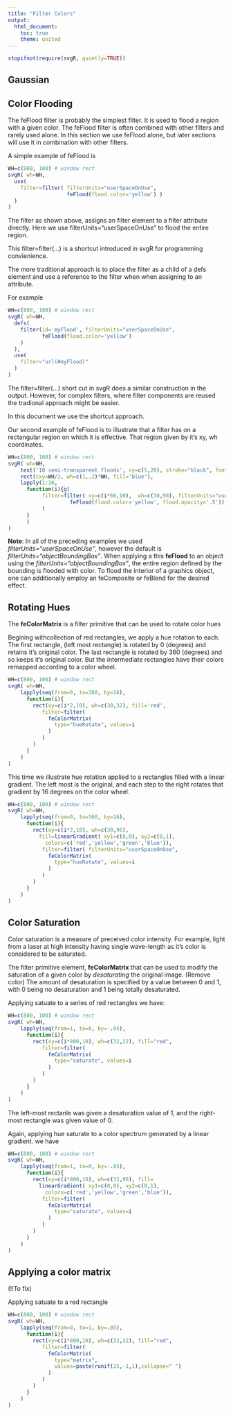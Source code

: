 ```yaml
---
title: "Filter Colors"
output:
  html_document:
    toc: true
    theme: united
---
```


```r
stopifnot(require(svgR, quietly=TRUE))
```


## Gaussian


## Color Flooding


The feFlood filter is probably the simplest filter. It is used to flood a region with a given color. The feFlood filter is often combined with other filters and rarely used alone. In this section we use feFlood alone, but later sections will use it in combination with other filters.

A simple example of feFlood is
```r
WH=c(800, 100) # window rect
svgR( wh=WH,
  use(
    filter=filter( filterUnits="userSpaceOnUse",
                   feFlood(flood.color='yellow') )
  )
)
```

The filter as shown above, assigns an filter element to a filter attribute directly.  Here we use filterUnits="userSpaceOnUse" to flood the entire region.

This filter=filter(...) is a shortcut introduced in svgR for programming convienience. 

The more traditional approach is to place the filter as a child of a defs element and use a reference to the filter when when assigning to an attribute.

For example

```r
WH=c(800, 100) # window rect
svgR( wh=WH,
  defs(
    filter(id='myFlood', filterUnits="userSpaceOnUse",
           feFlood(flood.color='yellow')
    )
  ),
  use(
    filter="url(#myFlood)"
  )
)
```

The filter=filter(...) short cut in svgR does a similar construction in the output. However, for complex filters, where filter components are reused the tradional approach might be easier.

In this document we use the shortcut approach.

Our second example of feFlood is to illustrate that a filter has on a rectangular region on which it is effective. That region given by it's xy, wh coordinates.

```r
WH=c(800, 100) # window rect
svgR( wh=WH,
    text('10 semi-transparent floods', xy=c(5,20), stroke="black", font.size=20),
    rect(cxy=WH/2, wh=c(1,.2)*WH, fill='blue'),
    lapply(1:10, 
      function(i){g(
           filter=filter( xy=c(i*60,10),  wh=c(30,90), filterUnits="userSpaceOnUse",
                    feFlood(flood.color='yellow', flood.opacity='.5'))
           ) 
      }
      )
)
```

**Note**: In all of the preceding examples we used *filterUnits="userSpaceOnUse"*,
however the default is *filterUnits="objectBoundingBox"*.  When applying a this **feFlood** to an object using the *filterUnits="objectBoundingBox"*,
the entire region defined by the bounding is flooded with color.  To flood the interior of a graphics object, one can additionally employ an feComposite or feBlend for the desired effect.

## Rotating Hues

The **feColorMatrix** is a filter primitive
that can be used to rotate color hues


Begining withcollection of red rectangles, we apply
a hue rotation to each. The first rectangle, (left most
rectangle) is rotated by 0 (degrees) and retains it's original
color. The last rectangle is rotated by 360 (degrees) and
so keeps it's original color. But the intermediate rectangles
have their colors remapped according to a color wheel.

```r
WH=c(800, 100) # window rect
svgR( wh=WH,
    lapply(seq(from=0, to=360, by=16), 
      function(i){
        rect(xy=c(i*2,10), wh=c(30,32), fill='red',
           filter=filter( 
             feColorMatrix(
               type="hueRotate", values=i
             )  
           )
        )
      }
    )
)
```

This time we illustrate hue rotation applied to a rectangles filled
with a linear gradient. The left most is the original, and each step
to the right rotates that gradient by 16 degrees on the color wheel.

```r
WH=c(800, 100) # window rect
svgR( wh=WH,
    lapply(seq(from=0, to=360, by=16), 
      function(i){
        rect(xy=c(i*2,10), wh=c(30,96), 
          fill=linearGradient( xy1=c(0,0), xy2=c(0,1),
            colors=c('red','yellow','green','blue')),
           filter=filter( filterUnits="userSpaceOnUse",
             feColorMatrix(
               type="hueRotate", values=i
             )  
           )
        )
      }
    )
)
```

## Color Saturation


Color saturation is a measure of preceived color intensity.
For example, light from a laser at high intensity  having 
single wave-length as it's color
is considered to be saturated. 

The filter primitive element, **feColorMatrix** 
that can be used to modify the saturation of a given
color by *desaturating*  the original image. (Remove color)
The amount of desaturation is specified by a value between
0 and 1, with 0 being no desaturation and 1 being totally desaturated.

Applying satuate to a series of red rectangles we have:

```r
WH=c(800, 100) # window rect
svgR( wh=WH,
    lapply(seq(from=1, to=0, by=-.05), 
      function(i){
        rect(xy=c(i*800,10), wh=c(32,32), fill="red",
           filter=filter( 
             feColorMatrix(
               type="saturate", values=i
             )  
           )
        )
      }
    )
)
```
The left-most rectanle  was given a desaturation value of 1, and the 
right-most rectangle was given value of 0.


Again, applying hue saturate to a color spectrum 
generated by a linear gradient. we have

```r
WH=c(800, 100) # window rect
svgR( wh=WH,
    lapply(seq(from=1, to=0, by=-.05),
      function(i){
        rect(xy=c(i*800,10), wh=c(32,96), fill=
          linearGradient( xy1=c(0,0), xy2=c(0,1),
            colors=c('red','yellow','green','blue')),
           filter=filter( 
             feColorMatrix(
               type="saturate", values=i
             ) 
           )
        )
      }
    )
)
```

## Applying  a color matrix
(!!To fix)

Applying satuate to a red rectangle
```r
WH=c(800, 100) # window rect
svgR( wh=WH,
    lapply(seq(from=0, to=1, by=.05), 
      function(i){
        rect(xy=c(i*800,10), wh=c(32,32), fill="red",
           filter=filter( 
             feColorMatrix(
               type="matrix", 
               values=paste(runif(25,-1,1),collapse=" ")
             )  
           )
        )
      }
    )
)
```


